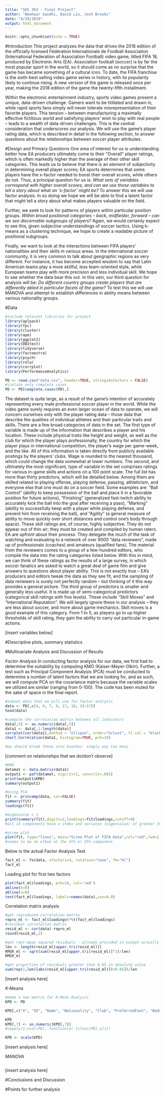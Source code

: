 ```yaml
---
title: "SDS 363 - Final Project"
author: "Neehaar Gandhi, David Liu, Josh Brooks"
date: "4/29/2019"
output: html_document
---
```


```r
knitr::opts_chunk$set(echo = TRUE)
```

#Introduction
This project analyzes the data that drives the 2018 edition of the officially licensed Fédération Internationale de Football Association (International Federation of Association Football) video game, titled FIFA 18, produced by Electronic Arts (EA). Association football (soccer) is by far the most popular sport in the world, so it should come as no surprise that the game has became something of a cultural icon. To date, the FIFA franchise is the sixth-best selling video game series in history, with its popularity likely to continue rising. A new version of the game is released once per year, making the 2018 edition of the game the twenty-fifth installment. 

Within the electronic entertainment industry, sports video games present a unique, data-driven challenge. Gamers want to be titillated and drawn in, while rapid sports fans simply will never tolerate misrepresentation of their favorite players. This tension -- between manufacturing a maximally effective fictitious world and satisfying players’ wish to play with real people -- leads to a wealth of data-driven challenges. This is the central consideration that underscores our analysis. We will use the game’s player rating data, which is described in detail in the following section, to answer questions about the relationships between soccer player attributes.

#Design and Primary Questions
One area of interest for us is understanding better how EA producers ultimately come to their “Overall” player ratings, which is often markedly higher than the average of their other skill categories. This leads us to believe that there is an element of subjectivity in determining overall player scores; EA sports determines that some players have the x-factor needed to boost their overall scores, while others do not. Thus, a principal question for us is: *What sets of variables correspond with higher overall scores, and can we use those variables to tell a story about what an ‘x-factor’ might be?* To answer this we will use factor analysis. In so doing we hope we will be able to find a latent factor that might tell a story about what makes players valuable on the field. 

Further, we seek to look for patterns of players within particular position groups. *Within broad positional categories -- back, midfielder, forward -- can we see discernable subgroups of players?* Again, we would certainly expect to see this, given subjective understandings of soccer tactics. Using k-means as a clustering technique, we hope to create a readable picture of positional subgroups.

Finally, we want to look at the interactions between FIFA players’ nationalities and their skills in various areas. In the international soccer community, it is very common to talk about geographic regions as very different. For instance, it has become accepted wisdom to say that Latin American teams play a more skillful, less team-oriented style, while European teams play with more precision and less individual skill. We hope to see whether the data bear this out. In this vein, our third question for analysis will be: *Do different country groups create players that are differently abled in particular facets of the game?* To test this we will use MANOVA and attempt to establish differences in ability means between various nationality groups.

#Data
```r
#include relevant libraries for project
library(aplpack)
library(fpc)
library(cluster)
library(ape)
library(ggplot2)
library(DBItest)
library(tidyverse)  
library(factoextra)
library(psych)
library(rela)
library(corrplot)
library(PerformanceAnalytics)

PD <- read.csv("data.csv", header=TRUE, stringsAsFactors = FALSE)
#isolate only complete cases
PD <- PD[complete.cases(PD),]
```
The dataset is quite large, as a result of the game’s intention of accurately representing every male professional soccer player in the world. While the video game surely requires an even larger ocean of data to operate, we will concern ourselves only with the player rating data -- those data that describe the qualities of individual athletes and their particular traits and skills. 
There are a few broad categories of data in the set. The first type of variable is made up of the information that describes a player and his location. These include physical traits like height and weight, as well as the club for which the player plays professionally, the country for which the player plays in international competition, the player’s wage per game-week, and the like. All of this information is taken directly from publicly available postings by the players’ clubs. Wage is rounded to the nearest thousand, which could change the data somewhat at lower numbers. 
The second, and ultimately the most significant, type of variable in the set comprises ratings for various in-game skills and actions on a 100 point scale. The full list has more than thirty predictors, which will be detailed below. Among them are skilled related to playing offense, playing defense, passing, athleticism, and everyone else that one must do on a soccer field. Some examples are: “Ball Control” (ability to keep possession of the ball and place it in a favorable position for future actions), “Finishing” (generalized fast-twitch ability to accurately kick the ball into the goal after receiving a pass), “Marking” (ability to successfully keep with a player while playing defense, and prevent him from receiving the ball), and “Agility” (a general measure of ability to move quickly over short distances and control one’s body through space). 
These skill ratings are, of course, highly subjective. They do not appear out of thin air; they must be created and compiled by human raters. EA are upfront about their process. They delegate the much of the task of watching and evaluating to a network of over 9000 “data reviewers”, made up of professionals (coaches) and amateurs (qualified fans). The material from the reviewers comes to a group of a few-hundred editors, who compile the data into the rating categories listed below. With this in mind, we can think of these ratings as the results of a large survey, in which soccer fanatics are asked to watch a great deal of game film and give answers to questions about player ability. This is not exactly true -- EA’s producers and editors tweak the data as they see fit, and the sampling of data reviewers is surely not perfectly random -- but thinking of it this way provides a general picture.
The third group of predictors is smaller and generally less useful. It is made up of semi-categorical predictors (categorical skill ratings with five levels). These include “Skill Moves” and “International Reputation”. We will largely ignore these in our analysis -- they are less about soccer, and more about game mechanics. Skill moves is a good example of this category. From 1 to 5, as players go to up higher thresholds of skill rating, they gain the ability to carry out particular in-game actions.

[insert variables below]

#Descriptive plots, summary statistics

#Multivariate Analysis and Discussion of Results

*Factor Analysis*
In conducting factor analysis for our data, we first had to determine the suitability by computing KMO (Kaiser-Meyer-Olkin). Further, a test such as Principal Component Analysis (PCA) must be conducted to determine a number of latent factors that we are looking for, and as such, we will compute PCA on the covariance matrix because the variable scales we utilized are similar (ranging from 0-100). 
The code has been muted for the sake of space in the final report.
```r
#subset data that we will use for factor analysis
data <- PD[,c(4, 6, 7, 9, 17, 18, 19:57)]
head(data)
```

```r
#compute the correlation matrix between all indicators
data[,5] <- as.numeric(data[,5])
data1 <- data[,1:length(data)]
corrplot(cor(data1),method = "ellipse", order="hclust", tl.col = "black", tl.cex=.8)
chart.Correlation(data1, histogram=TRUE, pch=19)

#we should break these into bunches- simply way too many
```
[comment on relationships that we do/don't observe]

```r
#KMO
datamat <- data.matrix(data1)
output1 <- paf(datamat, eigcrit=1, convcrit=.001)
print(output1$KMO)
summary(output1)

#Using PCA
fit <- princomp(data, cor=FALSE)
summary(fit)
loadings(fit)

#eigenvalue > 1
print(summary(fit),digits=2,loadings=fit$loadings,cutoff=0)
#all 14 components have a stdev and variance (eigenvalue) of greater than one, perhaps use a different metric to determine number of latent factors. 

#scree plot
plot(fit, type="lines", main="Scree Plot of FIFA Data",col="red",lwd=2,pch=19,cex=1.2)
#seems to be an elbow at the 4th or 5th component
```

Below is the actual Factor Analysis Test
```r
fact_ml <- fa(data, nfactors=4, rotation="none", fm="ml")
fact_ml
```

Loading plot for first two factors
```r
plot(fact_ml$loadings, pch=18, col='red')
abline(h=0)
abline(v=0)
text(fact_ml$loadings, labels=names(data),cex=0.8)
```

Correlation matrix analysis
```r
#get reproduced correlation matrix
repro_ml <- fact_ml$loadings%*%t(fact_ml$loadings)
#residual correlation matrix
resid_ml <- cor(data)-repro_ml
round(resid_ml,2)

#get root-mean squared residuals - already provided in output actually
len <- length(resid_ml[upper.tri(resid_ml)])
RMSR_ml <- sqrt(sum(resid_ml[upper.tri(resid_ml)]^2)/len)
RMSR_ml

#get proportion of residuals greater than 0.05 in absolute value
sum(rep(1,len)[abs(resid_ml[upper.tri(resid_ml)])>0.05])/len
```
[insert analysis here]


*K-Means*
```r
#make a new matrix for K-Mean Analysis
KPD <- PD

KPD[,c("X", "ID", "Name", "Nationality", "Club", "PreferredFoot", "BodyType", "Position", "InternationalReputatiton", "WeakFoot", "SkillMoves")] <- list(NULL)

KPD
KPD[,7] <- as.numeric(KPD[,7])
#sapply(1:ncol(PD), function(a) {class(PD[,a])})

KPD <- scale(KPD)
```
[insert analysis here]

*MANOVA*
```r

```
[insert analysis here]

#Conclusions and Discussion

#Points for further analysis
